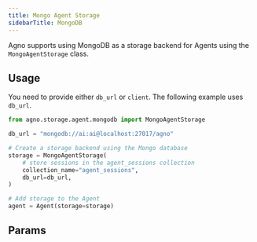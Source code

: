 ```yaml
---
title: Mongo Agent Storage
sidebarTitle: MongoDB
---
```


Agno supports using MongoDB as a storage backend for Agents using the `MongoAgentStorage` class.

## Usage

You need to provide either `db_url` or `client`. The following example uses `db_url`.

```python storage.py
from agno.storage.agent.mongodb import MongoAgentStorage

db_url = "mongodb://ai:ai@localhost:27017/agno"

# Create a storage backend using the Mongo database
storage = MongoAgentStorage(
    # store sessions in the agent_sessions collection
    collection_name="agent_sessions",
    db_url=db_url,
)

# Add storage to the Agent
agent = Agent(storage=storage)
```

## Params

<Snippet file="storage-mongodb-params.mdx" />